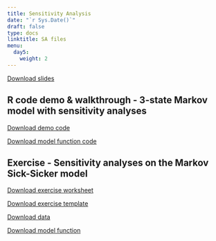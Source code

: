 ---
title: Sensitivity Analysis
date: "`r Sys.Date()`"
draft: false
type: docs
linktitle: SA files
menu:
  day5:
    weight: 2
---

[Download slides](../../../Course_Modularization/Sensitivity analysis/slides/Day 3- Sensitivity Analysis - CDC 2022.pptx)

## R code demo & walkthrough - 3-state Markov model with sensitivity analyses

[Download demo code](../../../Course_Modularization/CDC 2022-23/part 2/Markov_3state_SA.Rmd)

[Download model function code](../../../Course_Modularization/CDC 2022-23/part 2/Functions_cSTM_3state.R)

## Exercise - Sensitivity analyses on the Markov Sick-Sicker model

[Download exercise worksheet](../../../Course_Modularization/Sensitivity analysis/Markov Sick-Sicker SA/exercise worksheets/markov_sick-sicker_time_SA_exercise.html)

[Download exercise template](../../../Course_Modularization/Sensitivity analysis/Markov Sick-Sicker SA/templates/markov_sick-sicker_time_SA_template.Rmd)

[Download data](../../../Course_Modularization/Sensitivity analysis/Markov Sick-Sicker SA/data/HMD_USA_Mx_2015.csv)

[Download model function](../../../Course_Modularization/Sensitivity analysis/Markov Sick-Sicker SA/templates/Functions_markov_sick-sicker_time.R)
